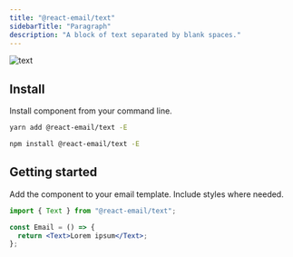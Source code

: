 ```yaml
---
title: "@react-email/text"
sidebarTitle: "Paragraph"
description: "A block of text separated by blank spaces."
---
```



<img className="rounded-md" src="/images/components/text.png" alt="text" />

## Install

Install component from your command line.

<CodeGroup>

```sh yarn
yarn add @react-email/text -E
```

```sh npm
npm install @react-email/text -E
```

</CodeGroup>

## Getting started

Add the component to your email template. Include styles where needed.

```jsx
import { Text } from "@react-email/text";

const Email = () => {
  return <Text>Lorem ipsum</Text>;
};
```

<Support />

<License />
